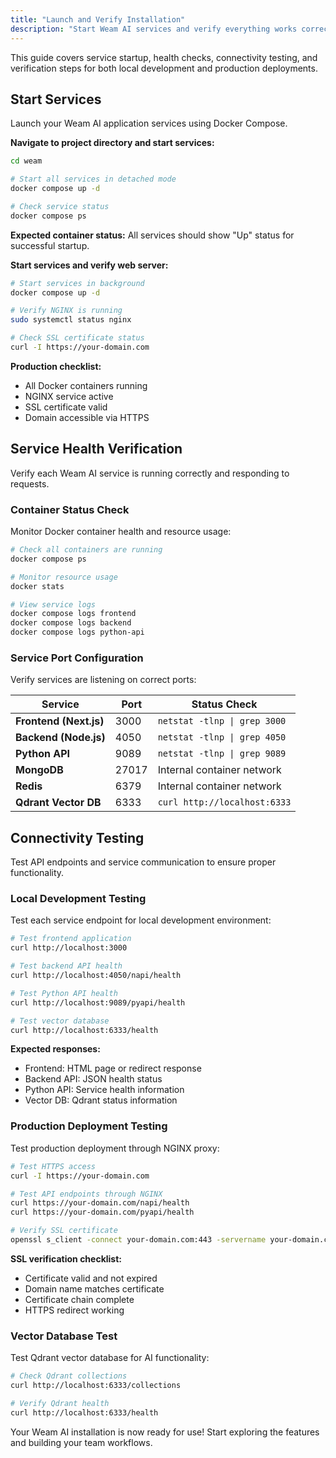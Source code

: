 ```yaml
---
title: "Launch and Verify Installation"
description: "Start Weam AI services and verify everything works correctly"
---
```


<Info>
This guide covers service startup, health checks, connectivity testing, and verification steps for both local development and production deployments.
</Info>

## Start Services

Launch your Weam AI application services using Docker Compose.

<Tabs>
<Tab title="Local Development">

**Navigate to project directory and start services:**

```bash
cd weam

# Start all services in detached mode
docker compose up -d

# Check service status
docker compose ps
```

**Expected container status:**
All services should show "Up" status for successful startup.

</Tab>
<Tab title="Production Deployment">

**Start services and verify web server:**

```bash
# Start services in background
docker compose up -d

# Verify NGINX is running
sudo systemctl status nginx

# Check SSL certificate status
curl -I https://your-domain.com
```

**Production checklist:**
- All Docker containers running
- NGINX service active
- SSL certificate valid
- Domain accessible via HTTPS

</Tab>
</Tabs>

## Service Health Verification

Verify each Weam AI service is running correctly and responding to requests.

### Container Status Check

Monitor Docker container health and resource usage:

```bash
# Check all containers are running
docker compose ps

# Monitor resource usage
docker stats

# View service logs
docker compose logs frontend
docker compose logs backend  
docker compose logs python-api
```

### Service Port Configuration

Verify services are listening on correct ports:

| Service | Port | Status Check |
|---------|------|--------------|
| **Frontend (Next.js)** | 3000 | `netstat -tlnp \| grep 3000` |
| **Backend (Node.js)** | 4050 | `netstat -tlnp \| grep 4050` |
| **Python API** | 9089 | `netstat -tlnp \| grep 9089` |
| **MongoDB** | 27017 | Internal container network |
| **Redis** | 6379 | Internal container network |
| **Qdrant Vector DB** | 6333 | `curl http://localhost:6333` |

## Connectivity Testing

Test API endpoints and service communication to ensure proper functionality.

### Local Development Testing

Test each service endpoint for local development environment:

```bash
# Test frontend application
curl http://localhost:3000

# Test backend API health
curl http://localhost:4050/napi/health

# Test Python API health  
curl http://localhost:9089/pyapi/health

# Test vector database
curl http://localhost:6333/health
```

**Expected responses:**
- Frontend: HTML page or redirect response
- Backend API: JSON health status
- Python API: Service health information
- Vector DB: Qdrant status information

### Production Deployment Testing

Test production deployment through NGINX proxy:

```bash
# Test HTTPS access
curl -I https://your-domain.com

# Test API endpoints through NGINX
curl https://your-domain.com/napi/health
curl https://your-domain.com/pyapi/health

# Verify SSL certificate
openssl s_client -connect your-domain.com:443 -servername your-domain.com
```

**SSL verification checklist:**
- Certificate valid and not expired
- Domain name matches certificate
- Certificate chain complete
- HTTPS redirect working

### Vector Database Test

Test Qdrant vector database for AI functionality:

```bash
# Check Qdrant collections
curl http://localhost:6333/collections

# Verify Qdrant health
curl http://localhost:6333/health
```

Your Weam AI installation is now ready for use! Start exploring the features and building your team workflows.